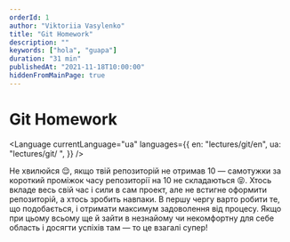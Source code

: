 ```yaml
---
orderId: 1
author: "Viktoriia Vasylenko"
title: "Git Homework"
description: ""
keywords: ["hola", "guapa"]
duration: "31 min"
publishedAt: "2021-11-18T10:00:00"
hiddenFromMainPage: true
---
```



<div>
  <h1>
    <strong>Git Homework</strong>
  </h1>
</div>


<Language
  currentLanguage="ua"
  languages={{
    en: "lectures/git/en",
    ua: "lectures/git/ ",
  }}
/>

<Intro />

<Block />

<div className="bubble small subtle">
  Не хвилюйся 😌, якщо твій репозиторій не отримав 10 — самотужки за короткий
  проміжок часу репозиторії на 10 не складаються 😝. Хтось вкладе весь свій час
  і сили в сам проект, але не встигне оформити репозиторій, а хтось зробить
  навпаки. В першу чергу варто робити те, що подобається, і отримати максимум
  задоволення від процесу. Якщо при цьому всьому ще й зайти в незнайому чи
  некомфортну для cебе область і досягти успіхів там — то це взагалі супер!
</div>

